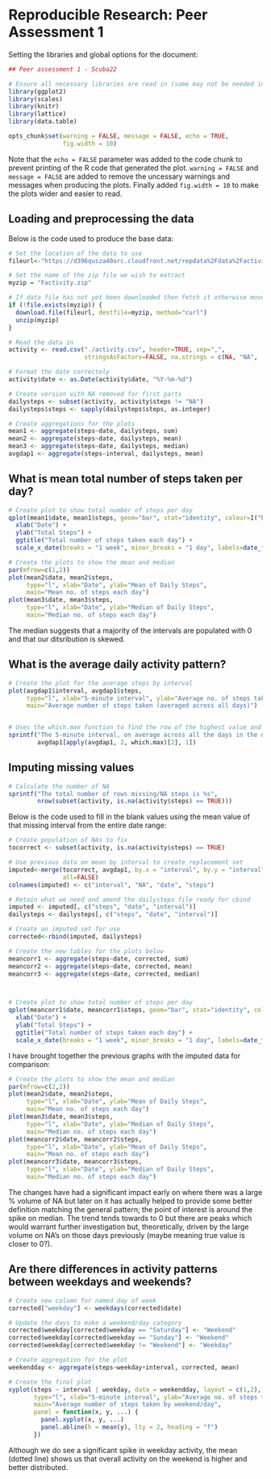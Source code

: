 # Reproducible Research: Peer Assessment 1

Setting the libraries and global options for the document:
```r
## Peer assessment 1 - Scuba22

# Ensure all necessary libraries are read in (some may not be needed in final cut)
library(ggplot2)
library(scales)
library(knitr)
library(lattice) 
library(data.table)

opts_chunk$set(warning = FALSE, message = FALSE, echo = TRUE, 
               fig.width = 10)

```
Note that the `echo = FALSE` parameter was added to the code chunk to prevent printing of the R code that generated the plot.  `warning = FALSE` and `message = FALSE` are added to remove the uncessary warnings and messages when producing the plots.  Finally added `fig.width = 10` to make the plots wider and easier to read.


## Loading and preprocessing the data

Below is the code used to produce the base data:
```r
# Set the location of the data to use
fileurl<-"https://d396qusza40orc.cloudfront.net/repdata%2Fdata%2Factivity.zip"

# Set the name of the zip file we wish to extract
myzip = "Factivity.zip"

# If data file has not yet been downloaded then fetch it otherwise move on
if (!file.exists(myzip)) {
  download.file(fileurl, destfile=myzip, method="curl")
  unzip(myzip)
}

# Read the data in
activity <- read.csv("./activity.csv", header=TRUE, sep=",", 
                     stringsAsFactors=FALSE, na.strings = c(NA, "NA", 'NA'))

# Format the date correctely
activity$date <- as.Date(activity$date, "%Y-%m-%d")

# Create version with NA removed for first parts
dailysteps <- subset(activity, activity$steps != "NA")
dailysteps$steps <- sapply(dailysteps$steps, as.integer)

# Create aggregations for the plots
mean1 <- aggregate(steps~date, dailysteps, sum)
mean2 <- aggregate(steps~date, dailysteps, mean)
mean3 <- aggregate(steps~date, dailysteps, median)
avgdap1 <- aggregate(steps~interval, dailysteps, mean)

```


## What is mean total number of steps taken per day?

```r
# Create plot to show total number of steps per day
qplot(mean1$date, mean1$steps, geom="bar", stat="identity", colour=I("black"), fill = I("blue")) + 
  xlab("Date") +
  ylab("Total Steps") +
  ggtitle("Total number of steps taken each day") +
  scale_x_date(breaks = "1 week", minor_breaks = "1 day", labels=date_format("%D"))

# Create the plots to show the mean and median
par(mfrow=c(1,2)) 
plot(mean2$date, mean2$steps, 
     type="l", xlab="Date", ylab="Mean of Daily Steps",
     main="Mean no. of steps each day")
plot(mean3$date, mean3$steps, 
     type="l", xlab="Date", ylab="Median of Daily Steps",
     main="Median no. of steps each day")

```

The median suggests that a majority of the intervals are populated with 0 and that our ditsribution is skewed.


## What is the average daily activity pattern?

```r
# Create the plot for the average steps by interval
plot(avgdap1$interval, avgdap1$steps, 
     type="l", xlab="5-minute interval", ylab="Average no. of steps taken",
     main="Average number of steps taken (averaged across all days)")


# Uses the which.max function to find the row of the highest value and display it
sprintf("The 5-minute interval, on average across all the days in the dataset, containing the maximum number of steps is %s", 
        avgdap1[apply(avgdap1, 2, which.max)[2], 1])

```


## Imputing missing values

```r
# Calculate the number of NA
sprintf("The total number of rows missing/NA steps is %s", 
        nrow(subset(activity, is.na(activity$steps) == TRUE)))

```

Below is the code used to fill in the blank values using the mean value of that missing interval from the entire date range:

```r
# Create population of NAs to fix
tocorrect <- subset(activity, is.na(activity$steps) == TRUE)

# Use previous data on mean by interval to create replacement set
imputed<-merge(tocorrect, avgdap1, by.x = "interval", by.y = "interval", 
               all=FALSE)
colnames(imputed) <- c("interval", "NA", "date", "steps")

# Retain what we need and amend the dailysteps file ready for cbind
imputed <- imputed[, c("steps", "date", "interval")]
dailysteps <- dailysteps[, c("steps", "date", "interval")]

# Create an imputed set for use
corrected<-rbind(imputed, dailysteps)

# Create the new tables for the plots below
meancorr1 <- aggregate(steps~date, corrected, sum)
meancorr2 <- aggregate(steps~date, corrected, mean)
meancorr3 <- aggregate(steps~date, corrected, median)



# Create plot to show total number of steps per day
qplot(meancorr1$date, meancorr1$steps, geom="bar", stat="identity", colour=I("black"), fill = I("blue")) + 
  xlab("Date") +
  ylab("Total Steps") +
  ggtitle("Total number of steps taken each day") +
  scale_x_date(breaks = "1 week", minor_breaks = "1 day", labels=date_format("%D"))

```

I have brought together the previous graphs with the imputed data for comparison:

```r
# Create the plots to show the mean and median
par(mfrow=c(2,2)) 
plot(mean2$date, mean2$steps, 
     type="l", xlab="Date", ylab="Mean of Daily Steps",
     main="Mean no. of steps each day")
plot(mean3$date, mean3$steps, 
     type="l", xlab="Date", ylab="Median of Daily Steps",
     main="Median no. of steps each day")
plot(meancorr2$date, meancorr2$steps, 
     type="l", xlab="Date", ylab="Mean of Daily Steps",
     main="Mean no. of steps each day")
plot(meancorr3$date, meancorr3$steps, 
     type="l", xlab="Date", ylab="Median of Daily Steps",
     main="Median no. of steps each day")
```

The changes have had a significant impact early on where there was a large % volume of NA but later on it has actually helped to provide some better definition matching the general pattern; the point of interest is around the spike on median.  The trend tends towards to 0 but there are peaks which would warrant further investigation but, theoretically, driven by the large volume on NA's on those days previously (maybe meaning true value is closer to 0?).

## Are there differences in activity patterns between weekdays and weekends?
```r
# Create new column for named day of week
corrected["weekday"] <- weekdays(corrected$date)

# Update the days to make a weekend/day category
corrected$weekday[corrected$weekday == "Saturday"] <- "Weekend"
corrected$weekday[corrected$weekday == "Sunday"] <- "Weekend"
corrected$weekday[corrected$weekday != "Weekend"] <- "Weekday"

# Create aggregation for the plot
weekendday <- aggregate(steps~weekday+interval, corrected, mean)

# Create the final plot
xyplot(steps ~ interval | weekday, data = weekendday, layout = c(1,2),
       type="l", xlab="5-minute interval", ylab="Average no. of steps taken",
       main="Average number of steps taken by weekend/day", 
       panel = function(x, y, ...) {
         panel.xyplot(x, y, ...) 
         panel.abline(h = mean(y), lty = 2, heading = "f") 
       })

```

Although we do see a significant spike in weekday activity, the mean (dotted line) shows us that overall activity on the weekend is higher and better distributed.

